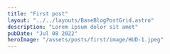 ```yaml
---
title: "First post"
layout: "../../layouts/BaseBlogPostGrid.astro"
description: "Lorem ipsum dolor sit amet"
pubDate: "Jul 08 2022"
heroImage: "/assets/posts/first/image/HUD-1.jpeg"
---
```



<BaseBlogHeadTile
  index="1"
  title={frontmatter.title}
  date={frontmatter.pubDate}
  text="There are many variations of passages of Lorem Ipsum available, but the
    majority have suffered alteration in some form, by injected humour, or
    randomised words which don't look even slightly believable."
/>

<BaseBlogImage index="1" src="/assets/posts/first/image/HUD-1.jpeg" alt="test" />
<BaseBlogImage index="2" src="/assets/posts/first/image/HUD-2.jpeg" alt="test" />
<BaseBlogImage index="2" src="/assets/posts/first/image/HUD-1.jpeg" alt="test" />
<BaseBlogImage index="2" src="/assets/posts/first/image/HUD-2.jpeg" alt="test" />
<BaseBlogImage index="3" src="/assets/posts/first/image/HUD-1.jpeg" alt="test" />
